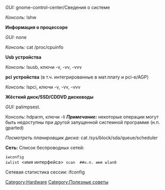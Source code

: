 ''GUI:'' gnome-control-center/Сведения о системе 

''Консоль:'' lshw

'''Информация о процессоре'''

''GUI:'' none

''Консоль:'' cat /proc/cpuinfo

'''Usb устройства'''

''Консоль:'' lsusb, ключи -v, -vv, -vvv

'''pci устройства''' (в т.ч. интегрированные в мат.плату и pci-e/AGP)

''Консоль:'' lspci, ключи -v, -vv, -vvv

'''Жёсткий диск/SSD/CDDVD дисководы'''

''GUI:'' palimpsest.

Консоль: hdparm, ключи -Ii 
'''''Примечание:''''' некоторые операции могут быть недоступны при другой запущенной системной программе (н.п. gparted)

''Посмотреть планировщик диска:''
cat /sys/block/sda/queue/scheduler

'''Сеть:'''
Список беспроводных сетей:
 iwconfig
 iwlist <имя интерфейса> scan  ##н.п. имя wlan0
Сетевая статистика сессии:
ifconfig

[[Category:Hardware]]
[[Category:Полезные советы]]